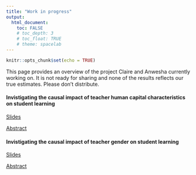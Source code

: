 ```yaml
---
title: "Work in progress"
output:
  html_document:
    toc: FALSE
    # toc_depth: 3
    # toc_float: TRUE
    # theme: spacelab
---
```


```r
knitr::opts_chunk$set(echo = TRUE)

```

This page provides an overview of the project Claire and Anwesha currently working on. 
It is not ready for sharing and none of the results reflects our true estimates.
Please don't distribute.

#### Invistigating the causal impact of teacher human capital characteristics on student learning

[Slides](./writeup/aefp_hcc.html)

[Abstract](./writeup/aefp_hcc.doc)

#### Invistigating the causal impact of teacher gender on student learning

[Slides](./writeup/aefp_gender.html)

[Abstract](./writeup/aefp_gender.doc)


